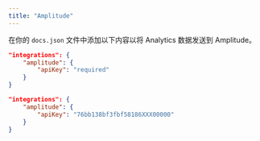 ```yaml
---
title: "Amplitude"
---
```


在你的 `docs.json` 文件中添加以下内容以将 Analytics 数据发送到 Amplitude。

<CodeGroup>

```json docs.json 中的 Analytics 选项
"integrations": {
    "amplitude": {
        "apiKey": "required"
    }
}
```

```json 示例
"integrations": {
    "amplitude": {
        "apiKey": "76bb138bf3fbf58186XXX00000"
    }
}
```

</CodeGroup>
